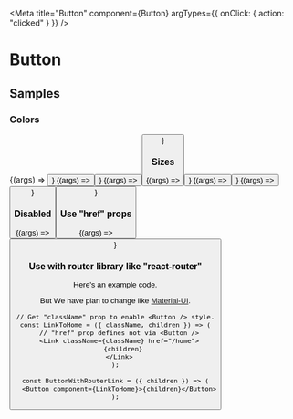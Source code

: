 
<Meta
  title="Button"
  component={Button}
  argTypes={{ onClick: { action: "clicked" } }}
/>

# Button

<ArgsTable of={Button} />

## Samples

### Colors

<Canvas>
  <Story
    name="primary"
    args={{
      color: "primary",
      children: "primary",
    }}
  >
    {(args) => <Button {...args} />}
  </Story>
  <Story
    name="secondary"
    args={{
      color: "secondary",
      children: "secondary",
    }}
  >
    {(args) => <Button {...args} />}
  </Story>
  <Story
    name="danger"
    args={{
      color: "danger",
      children: "danger",
    }}
  >
    {(args) => <Button {...args} />}
  </Story>
</Canvas>

### Sizes

<Canvas>
  <Story
    name="small"
    args={{
      size: "small",
      children: "small",
    }}
  >
    {(args) => <Button {...args} />}
  </Story>
  <Story
    name="medium"
    args={{
      size: "medium",
      children: "medium",
    }}
  >
    {(args) => <Button {...args} />}
  </Story>
  <Story
    name="large"
    args={{
      size: "large",
      children: "large",
    }}
  >
    {(args) => <Button {...args} />}
  </Story>
</Canvas>

### Disabled

<Canvas>
  <Story
    name="disabled"
    args={{
      disabled: true,
      children: "disabled",
    }}
  >
    {(args) => <Button {...args} />}
  </Story>
</Canvas>

### Use "href" props

<Canvas>
  <Story
    name="Use href props"
    args={{
      href: "https://google.com",
      children: "Link to google.com",
    }}
  >
    {(args) => <Button {...args} />}
  </Story>
</Canvas>

### Use with router library like "react-router"

Here's an example code.

But We have plan to change like [Material-UI](https://material-ui.com/guides/composition/#link).

```tsx
// Get "className" prop to enable <Button /> style.
const LinkToHome = ({ className, children }) => (
  // "href" prop defines not via <Button />
  <Link className={className} href="/home">
    {children}
  </Link>
);

const ButtonWithRouterLink = ({ children }) => (
  <Button component={LinkToHome}>{children}</Button>
);
```
